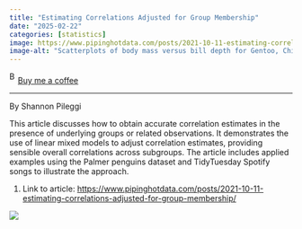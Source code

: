 ```yaml
---
title: "Estimating Correlations Adjusted for Group Membership"
date: "2025-02-22"
categories: [statistics]
image: https://www.pipinghotdata.com/posts/2021-10-11-estimating-correlations-adjusted-for-group-membership/img/thumbnail.PNG
image-alt: "Scatterplots of body mass versus bill depth for Gentoo, Chinstrap, and Adelie penguins, each showing a strong positive correlation, and a combined plot for all species showing a negative correlation, with emoji reactions. Next to the plots is R code using compute_adj_corr to calculate an adjusted correlation, returning a value of 0.6207223."
---
```


<link href="https://fonts.googleapis.com/css?family=Cookie" rel="stylesheet"><a class="bmc-button" target="_blank" href="https://www.buymeacoffee.com/JoscelinRocha">![Buy me a coffee](https://cdn.buymeacoffee.com/buttons/bmc-new-btn-logo.svg){alt="Buy me a coffee" width="15" height="21"}Buy me a coffee</a>

------------------------------------------------------------------------

By Shannon Pileggi

This article discusses how to obtain accurate correlation estimates in the presence of underlying groups or related observations. It demonstrates the use of linear mixed models to adjust correlation estimates, providing sensible overall correlations across subgroups. The article includes applied examples using the Palmer penguins dataset and TidyTuesday Spotify songs to illustrate the approach.

1.  Link to article: <https://www.pipinghotdata.com/posts/2021-10-11-estimating-correlations-adjusted-for-group-membership/>

![](https://www.pipinghotdata.com/posts/2021-10-11-estimating-correlations-adjusted-for-group-membership/img/thumbnail.PNG){fig-alt="Scatterplots of body mass versus bill depth for Gentoo, Chinstrap, and Adelie penguins, each showing a strong positive correlation, and a combined plot for all species showing a negative correlation, with emoji reactions. Next to the plots is R code using compute_adj_corr to calculate an adjusted correlation, returning a value of 0.6207223."}
